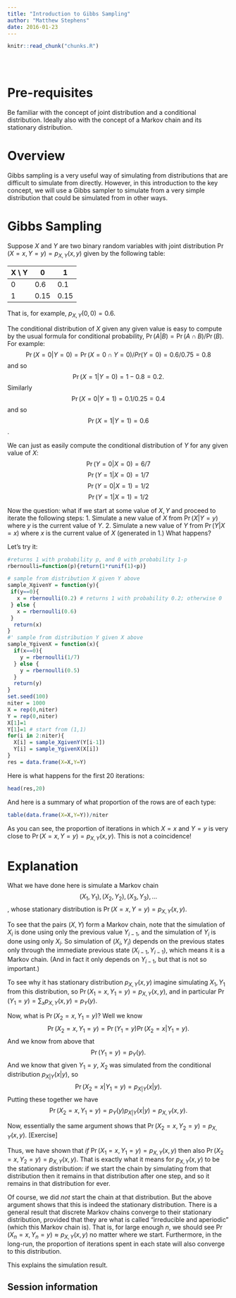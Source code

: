 ```yaml
---
title: "Introduction to Gibbs Sampling"
author: "Matthew Stephens"
date: 2016-01-23
---
```


<!-- The file analysis/chunks.R contains chunks that define default settings
shared across the workflowr files. -->
```r
knitr::read_chunk("chunks.R")
```

<!-- Update knitr chunk options -->
```r
```

<!-- Insert the date the file was last updated -->
```r
```

<!-- Insert the code version (Git commit SHA1) if Git repository exists and R
 package git2r is installed -->
```r
```

# Pre-requisites

Be familiar with the concept of joint distribution and a conditional distribution. Ideally also with the concept of a Markov chain and its stationary distribution.

# Overview

Gibbs sampling is a very useful way of simulating from distributions that are difficult to simulate from directly. However, in this introduction to the key concept, we will use a Gibbs sampler to simulate from a very simple distribution that could be simulated from in other ways.

# Gibbs Sampling

Suppose $X$ and $Y$ are two binary random variables with joint distribution $\Pr(X=x,Y=y) = p_{X,Y}(x,y)$ given by the following table:

    
X \\ Y | 0 | 1 |
--- | --- | --- |
0 | 0.6 | 0.1
1 | 0.15 | 0.15 

That is, for example, $p_{X,Y}(0,0)=0.6$. 

The conditional distribution of $X$ given any given value is easy to compute by the usual formula for conditional probability, $\Pr(A | B) = \Pr(A \cap B)/\Pr(B)$. For example:
$$\Pr(X=0 | Y=0) = \Pr(X=0 \cap Y=0)/Pr(Y=0) = 0.6/0.75 = 0.8$$
and so
$$\Pr(X=1 | Y=0) = 1-0.8 = 0.2.$$
Similarly
$$\Pr(X=0 | Y=1) = 0.1/0.25 = 0.4$$
and so
$$\Pr(X=1 | Y=1) = 0.6$$.

We can just as easily compute the conditional distribution of $Y$ for any given value of $X$:
$$\Pr(Y=0 | X=0) = 6/7$$
$$\Pr(Y=1 | X=0) = 1/7$$
$$\Pr(Y=0 | X=1) = 1/2$$
$$\Pr(Y=1 | X=1) = 1/2$$

Now the question: what if we start at some value of $X,Y$ and proceed to iterate the following steps: 
1. Simulate a new value of $X$ from $\Pr(X | Y=y)$ where $y$ is the current value of $Y$.
2. Simulate a new value of $Y$ from $\Pr(Y | X=x)$ where $x$ is the current value of $X$ (generated in 1.)
What happens?

Let's try it:
```r
#returns 1 with probability p, and 0 with probability 1-p
rbernoulli=function(p){return(1*runif(1)<p)}

# sample from distribution X given Y above
sample_XgivenY = function(y){
 if(y==0){
   x = rbernoulli(0.2) # returns 1 with probability 0.2; otherwise 0
 } else {
   x = rbernoulli(0.6)
 } 
  return(x)
}
#' sample from distribution Y given X above
sample_YgivenX = function(x){
  if(x==0){
    y = rbernoulli(1/7)
  } else {
    y = rbernoulli(0.5)
  }
  return(y)
}
set.seed(100)
niter = 1000
X = rep(0,niter)
Y = rep(0,niter)
X[1]=1
Y[1]=1 # start from (1,1)
for(i in 2:niter){
  X[i] = sample_XgivenY(Y[i-1])
  Y[i] = sample_YgivenX(X[i])
}
res = data.frame(X=X,Y=Y)
```

Here is what happens for the first 20 iterations:
```r
head(res,20)
```

And here is a summary of what proportion of the rows are of each type:
```r
table(data.frame(X=X,Y=Y))/niter
```

As you can see, the proportion of iterations in which $X=x$ and
$Y=y$ is very close to $\Pr(X=x,Y=y)=p_{X,Y}(x,y)$. This is not a coincidence!

# Explanation

What we have done here is simulate a Markov chain 
$$(X_1,Y_1), (X_2,Y_2), (X_3,Y_3), \dots$$, whose stationary
distribution is $\Pr(X=x,Y=y)=p_{X,Y}(x,y)$.

To see that the pairs $(X,Y)$ form a Markov chain, 
note that the simulation of
$X_i$ is done using only the previous value $Y_{i-1}$,
and the simulation of $Y_i$ is done using only $X_i$. So
simulation of $(X_i,Y_i)$ depends on the previous states only through the immediate previous state $(X_{i-1},Y_{i-1})$, which means it is a Markov chain. (And in fact
it only depends on $Y_{i-1}$, but that is not so important.)

To see why it has stationary distribution $p_{X,Y}(x,y)$ imagine
simulating $X_1,Y_1$ from this distribution, so $\Pr(X_1=x,Y_1=y)= p_{X,Y}(x,y)$, and in particular $\Pr(Y_1=y)= \sum_x p_{X,Y}(x,y) = p_Y(y)$. 

Now, what is $\Pr(X_2=x,Y_1=y)$? Well we know
$$\Pr(X_2=x,Y_1=y) = \Pr(Y_1=y) \Pr(X_2=x| Y_1=y).$$
And we know from above that 
$$\Pr(Y_1=y) = p_{Y}(y).$$
And we know that given $Y_1=y$, $X_2$ was simulated from
the conditional distribution $p_{X|Y}(x|y)$, so
$$\Pr(X_2=x | Y_1=y) = p_{X|Y}(x|y).$$
Putting these together we have
$$\Pr(X_2=x,Y_1=y) = p_{Y}(y)p_{X|Y}(x|y) = p_{X,Y}(x,y).$$

Now, essentially the same argument shows that
$\Pr(X_2=x, Y_2=y) = p_{X,Y}(x,y)$. [Exercise]

Thus, we have shown that *if* $\Pr(X_1=x, Y_1=y) = p_{X,Y}(x,y)$ then
also $\Pr(X_2=x, Y_2=y) = p_{X,Y}(x,y)$. That is exactly what
it means for $p_{X,Y}(x,y)$ to be the stationary distribution: if we start the chain by simulating from that distribution then it remains in that distribution after one step, and so it remains in that distribution for ever.

Of course, we did *not* start the chain at that distribution. But
the above argument shows that this is indeed the stationary distribution. There is a general result that discrete Markov chains
converge to their stationary distribution, provided that they are what is called "irreducible and aperiodic" (which this Markov chain is). That is, for large enough $n$, we should see $\Pr(X_n=x, Y_n=y) \approx p_{X,Y}(x,y)$ no matter where we start. Furthermore, in the long-run, the proportion of iterations spent in each state will also converge to this distribution.

This explains the simulation
result.




## Session information

<!-- Insert the session information into the document -->
```r
```
